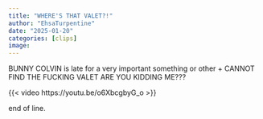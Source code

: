 ```yaml
---
title: "WHERE'S THAT VALET?!"
author: "EhsaTurpentine"
date: "2025-01-20"
categories: [clips]
image: 
---
```

BUNNY COLVIN is late for a very important something or other + CANNOT FIND THE FUCKING VALET ARE YOU KIDDING ME???

{{< video https://youtu.be/o6XbcgbyG_o >}}

end of line.